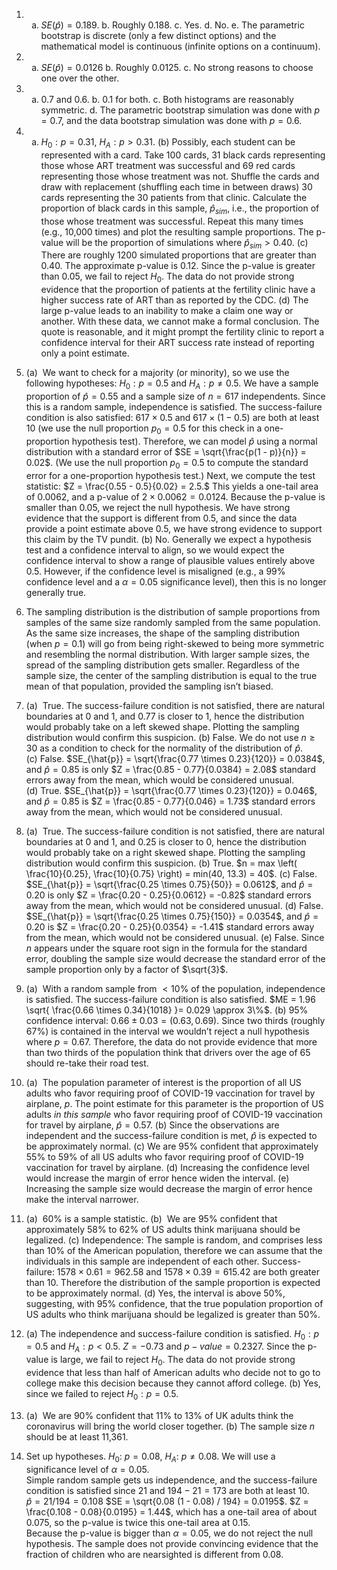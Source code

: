 1. a. $SE(\hat{p})  = 0.189$. b. Roughly 0.188.  c. Yes.  d. No.  e. The parametric bootstrap is discrete (only a few distinct options) and the mathematical model is continuous (infinite options on a continuum).

1. a. $SE(\hat{p}) = 0.0126$ b. Roughly 0.0125. c. No strong reasons to choose one over the other.

1.  a. 0.7 and 0.6. b. 0.1 for both. c. Both histograms are reasonably symmetric. d. The parametric bootstrap simulation was done with $p=0.7$, and the data bootstrap simulation was done with $p=0.6$.
 

1. (a) $H_0 : p = 0.31,$  $H_A : p > 0.31.$ (b) Possibly, each student can be represented with a card. Take 100 cards, 31 black cards representing those whose ART treatment was successful and 69 red cards representing those whose treatment was not. Shuffle the cards and draw with replacement (shuffling each time in between draws) 30 cards representing the 30 patients from that clinic. Calculate the proportion of black cards in this sample, $\hat{p}_{sim},$ i.e., the proportion of those whose treatment was successful. Repeat this many times (e.g., 10,000 times) and plot the resulting sample proportions. The p-value will be the proportion of simulations where $\hat{p}_{sim} > 0.40.$ (c) There are roughly 1200 simulated proportions that are greater than 0.40. The approximate p-value is 0.12. Since the p-value is greater than 0.05, we fail to reject $H_0.$ The data do not provide strong evidence that the proportion of patients at the fertility clinic have a higher success rate of ART than as reported by the CDC.  (d) The large p-value leads to an inability to make a claim one way or another. With these data, we cannot make a formal conclusion.  The quote is reasonable, and it might prompt the fertility clinic to report a confidence interval for their ART success rate instead of reporting only a point estimate.
  

1. \(a)  We want to check for a majority (or minority), so we use the following hypotheses: $H_0: p = 0.5$ and $H_A: p \neq 0.5$. We have a sample proportion of $\hat{p} = 0.55$ and a sample size of $n = 617$ independents. Since this is a random sample, independence is satisfied. The success-failure condition is also satisfied: $617 \times 0.5$ and $617 \times (1 - 0.5)$ are both at least 10 (we use the null proportion $p_0 = 0.5$ for this check in a one-proportion hypothesis test). Therefore, we can model $\hat{p}$ using a normal distribution with a standard error of $SE = \sqrt{\frac{p(1 - p)}{n}} = 0.02$. (We use the null proportion $p_0 = 0.5$ to compute the standard error for a one-proportion hypothesis test.) Next, we compute the test statistic: $Z = \frac{0.55 - 0.5}{0.02} = 2.5.$ This yields a one-tail area of 0.0062, and a p-value of $2 \times 0.0062 = 0.0124.$ Because the p-value is smaller than 0.05, we reject the null hypothesis. We have strong evidence that the support is different from 0.5, and since the data provide a point estimate above 0.5, we have strong evidence to support this claim by the TV pundit. (b) No. Generally we expect a hypothesis test and a confidence interval to align, so we would expect the confidence interval to show a range of plausible values entirely above 0.5. However, if the confidence level is misaligned (e.g., a 99% confidence level and a $\alpha = 0.05$ significance level), then this is no longer generally true.

1.  The sampling distribution is the distribution of sample proportions
    from samples of the same size randomly sampled from the same
    population. As the same size increases, the shape of the sampling
    distribution (when $p = 0.1$) will go from being right-skewed to
    being more symmetric and resembling the normal distribution. With
    larger sample sizes, the spread of the sampling distribution gets
    smaller. Regardless of the sample size, the center of the sampling
    distribution is equal to the true mean of that population, provided
    the sampling isn't biased.

1. \(a)  True. The success-failure condition is not satisfied, there are natural boundaries at 0 and 1, and 0.77 is closer to 1, hence the distribution would probably take on a left skewed shape. Plotting the sampling distribution would confirm this suspicion. (b) False. We do not use $n \ge 30$ as a condition to check for the normality of the distribution of $\hat{p}$. (c) False. $SE_{\hat{p}} = \sqrt{\frac{0.77 \times  0.23}{120}} = 0.0384$, and $\hat{p} = 0.85$ is only $Z = \frac{0.85 - 0.77}{0.0384} = 2.08$ standard errors away from the mean, which would be considered unusual. (d) True. $SE_{\hat{p}} = \sqrt{\frac{0.77 \times  0.23}{120}} = 0.046$, and $\hat{p} = 0.85$ is $Z = \frac{0.85 - 0.77}{0.046} = 1.73$ standard errors away from the mean, which would not be considered unusual.

1. \(a)  True. The success-failure condition is not satisfied, there are natural boundaries at 0 and 1, and 0.25 is closer to 0, hence the distribution would probably take on a right skewed shape. Plotting the sampling distribution would confirm this suspicion. (b) True. $n = max \left( \frac{10}{0.25}, \frac{10}{0.75} \right) = min(40, 13.3) = 40$. (c) False. $SE_{\hat{p}} = \sqrt{\frac{0.25 \times  0.75}{50}} = 0.0612$, and $\hat{p} = 0.20$ is only $Z = \frac{0.20 - 0.25}{0.0612} = -0.82$ standard errors away from the mean, which would not be considered unusual. (d) False. $SE_{\hat{p}} = \sqrt{\frac{0.25 \times  0.75}{150}} = 0.0354$, and $\hat{p} = 0.20$ is $Z = \frac{0.20 - 0.25}{0.0354} = -1.41$ standard errors away from the mean, which would not be considered unusual. (e) False. Since $n$ appears under the square root sign in the formula for the standard error, doubling the sample size would decrease the standard error of the sample proportion only by a factor of $\sqrt{3}$.

1. \(a)  With a random sample from $<10\%$ of the population, independence is satisfied. The success-failure condition is also satisfied. $ME = 1.96 \sqrt{ \frac{0.66 \times  0.34}{1018} }= 0.029 \approx 3\%$. (b) 95% confidence interval: $0.66 \pm 0.03 = (0.63,0.69)$. Since two thirds (roughly 67%) is contained in the interval we wouldn't reject a null hypothesis where $p = 0.67$. Therefore, the data do not provide evidence that more than two thirds of the population think that drivers over the age of 65 should re-take their road test.

1. \(a)  The population parameter of interest is the proportion of all US adults who favor requiring proof of COVID-19 vaccination for travel by airplane, $p$. The point estimate for this parameter is the proportion of US adults *in this sample* who favor requiring proof of COVID-19 vaccination for travel by airplane, $\hat{p} = 0.57.$ (b) Since the observations are independent and the success-failure condition is met, $\hat{p}$ is expected to be approximately normal. (c) We are 95% confident that approximately 55% to 59% of all US adults who favor requiring proof of COVID-19 vaccination for travel by airplane. (d) Increasing the confidence level would increase the margin of error hence widen the interval. (e) Increasing the sample size would decrease the margin of error hence make the interval narrower.

1. \(a)  60% is a sample statistic. (b)  We are 95% confident that approximately 58% to 62% of US adults think marijuana should be legalized. (c) Independence: The sample is random, and comprises less than 10% of the American population, therefore we can assume that the individuals in this sample are independent of each other. Success-failure: $1578 \times 0.61 = 962.58$ and $1578 \times 0.39 = 615.42$ are both greater than 10. Therefore the distribution of the sample proportion is expected to be approximately normal. (d) Yes, the interval is above 50%, suggesting, with 95% confidence, that the true population proportion of US adults who think marijuana should be legalized is greater than 50%.

1. (a) The independence and success-failure condition is satisfied. $H_0: p = 0.5$ and $H_A: p < 0.5$. $Z = -0.73$ and $p-value = 0.2327$. Since the p-value is large, we fail to reject $H_0$. The data do not provide strong evidence that less than half of American adults who decide not to go to college make this decision because they cannot afford college. (b) Yes, since we failed to reject $H_0: p = 0.5$.

1. \(a)  We are 90% confident that 11% to 13% of UK adults think the coronavirus will bring the world closer together. (b) The sample size $n$ should be at least 11,361.

1.  Set up hypotheses. $H_0$: $p = 0.08$, $H_A$: $p \neq 0.08$. We will
    use a significance level of $\alpha = 0.05$.\
    Simple random sample gets us independence, and the success-failure
    condition is satisfied since $21$ and $194 - 21 = 173$ are both at
    least 10.\
    $\hat{p} = 21 / 194 = 0.108$
    $SE = \sqrt{0.08 (1 - 0.08) / 194} = 0.0195$.
    $Z = \frac{0.108 - 0.08}{0.0195} = 1.44$, which has a one-tail area
    of about 0.075, so the p-value is twice this one-tail area at 0.15.\
    Because the p-value is bigger than $\alpha = 0.05$, we do not reject
    the null hypothesis. The sample does not provide convincing evidence
    that the fraction of children who are nearsighted is different from
    0.08.
